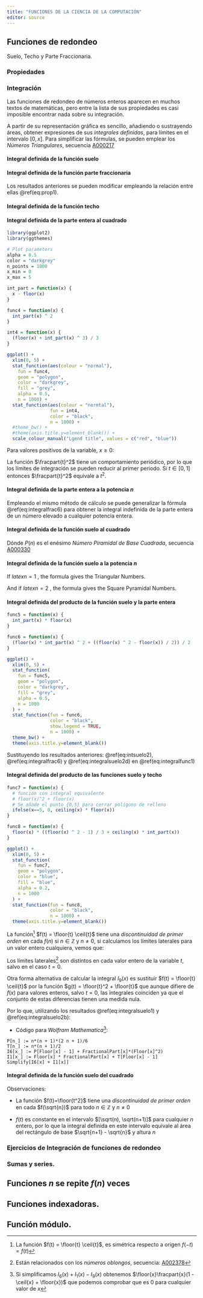 ```yaml
---
title: "FUNCIONES DE LA CIENCIA DE LA COMPUTACIÓN"
editor: source
---
```


$$
% Macros del usuario
\renewcommand{\floor}[1] {\lfloor #1 \rfloor}
\renewcommand{\ceil}[1] {\lceil #1 \rceil}
\renewcommand{\fracpart}[1] {\{ #1 \}}
$$

## Funciones de redondeo

Suelo, Techo y Parte Fraccionaria.

### Propiedades

\begin{multline}
x =  \floor{x} + \fracpart{x}
(\#eq:prop1)
\end{multline}


### Integración

Las funciones de redondeo de números enteros aparecen en muchos textos de
matemáticas, pero entre la lista de sus propiedades es casi imposible encontrar
nada sobre su integración.

A partir de su representación gráfica es sencillo, añadiendo o sustrayendo
áreas, obtener expresiones de sus *integrales definidas*, para límites en el
intervalo $[0, x]$.
Para simplificar las fórmulas, se pueden emplear los *Números
Triangulares*, secuencia [A000217](https://oeis.org/A000217)

\begin{multline}
T(n)=\frac{n^{2}+n}{2}
(\#eq:triang)
\end{multline}

#### Integral definida de la función suelo

\begin{multline}
I_{1}(x) = 
\int_0^{x}{\floor{t} dt} =
\floor{x} \fracpart{x} + \frac{\floor{x}^2 - \floor{x}}{2} =
\fracpart{x}\floor{x} + T(\floor{x} - 1)
(\#eq:integralsuelo1)
\end{multline}

#### Integral definida de la función parte fraccionaria

\begin{multline}
I_{2}(x) = 
\int_0^x \left\{{t}\right\} dt =
\frac{x}{2} - \fracpart{x} + T(\fracpart{x}) =
\frac{x}{2} + T(\fracpart{x}-1)
(\#eq:integralfrac1)
\end{multline}


\begin{multline}
I_{2}(x) = 
\int_0^x \fracpart{t} dt =
\frac{\floor{x} + \fracpart{x}^{2}}{2} =
\frac{x + \fracpart{x}^{2}-\fracpart{x}}{2}
(\#eq:integralfrac2)
\end{multline}

Los resultados anteriores se pueden modificar empleando la relación
entre ellas \@ref(eq:prop1).

#### Integral definida de la función techo

\begin{multline}
I_{3}(x) = 
\int_{0}^{x}{\ceil{x} dt} =
\ceil{x} (x-\ceil{x}) + T(\ceil{x})
(\#eq:integraltecho1)
\end{multline}


#### Integral definida de la parte entera al cuadrado

```r
library(ggplot2)
library(ggthemes)

# Plot parameters
alpha = 0.5
color = "darkgrey"
n_points = 1000
x_min = 0
x_max = 5

int_part = function(x) {
  x - floor(x)
}

func4 = function(x) {
  int_part(x) ^ 2
}

int4 = function(x) {
  (floor(x) + int_part(x) ^ 3) / 3
}

ggplot() +
  xlim(0, 5) +
  stat_function(aes(colour = "normal"),
    fun = func4,
    geom = "polygon",
    color = "darkgrey",
    fill = "grey",
    alpha = 0.5,
    n = 1000) +
  stat_function(aes(colour = "normtal"),
                fun = int4,
                color = "black",
                n = 1000) +
  #theme_bw() +
  #theme(axis.title.y=element_blank()) +
  scale_colour_manual("Lgend title", values = c("red", "blue"))
```

Para valores positivos de la variable, $x\geq 0$:

\begin{multline}
I_{4}(x)= \int_0^x \left\{{t}\right\}^2 dx =
\int_0^{\floor{x}} \left\{{t}\right\}^2 dt +
\int_{{\floor{x}}}^{x} \left\{{t}\right\}^2 dt
(\#eq:integralfrac3)
\end{multline}

La función $\fracpart{t}^2$ tiene un comportamiento periódico, por lo que los
límites de integración se pueden reducir al primer periodo. Si $t \in [0,1]$
entonces $\fracpart{t}^2$ equivale a $t^2$.


\begin{multline}
I_{4}(x)= \int_0^x \left\{{t}\right\}^2 dx =
\int_0^{\floor{x}} \left\{{t}\right\}^2 dt +
\int_{{\floor{x}}}^{x} \left\{{t}\right\}^2 dt
(\#eq:integralfrac4)
\end{multline}

\begin{multline}
I_4(x) = \floor{x} \int_{0}^{1} {\left\{{t}\right\}^2 dt} + \int_0^{\fracpart{x}}{\left\{{t}\right\}^2 dt} = 
\floor{x} \int_{0}^{1}{t^2 dt} + 
\int_0^{\fracpart{x}} {t^2 dt}
(\#eq:integralfrac5)
\end{multline}


\begin{multline}
I_{4}(x) = \int_0^x \left\{{t}\right\}^2 dt =
\frac{ \floor{x} + \fracpart{x}^3}{3} =
\frac{x + \fracpart{x}^{3}-\fracpart{x}}{3}
(\#eq:integralfrac6)
\end{multline}


#### Integral definida de la parte entera a la potencia $n$

Empleando el mismo método de cálculo se puede generalizar la fórmula
\@ref(eq:integralfrac6) para obtener la integral indefinida de la parte entera
de un número elevado a cualquier potencia entera.


\begin{multline}
I_{5}(x) = \int_0^x \left\{{t}\right\}^n dt =
\frac{\floor{x} + \fracpart{x}^{n+1}}{n+1} =
\frac{x + \fracpart{x}^{n+1}-\fracpart{x}}{n+1}
(\#eq:integralfrac8)
\end{multline}

#### Integral definida de la función suelo al cuadrado

\begin{multline}
I_{6}(x) = \int_{0}^{x}{\floor{t}^2 dt} =
\int_{0}^{\floor{x}}{\floor{t}^2 dt} 
+ \int_{{\floor{x}}}^{x}{\floor{t}^2 dt}
(\#eq:integralsuelo2a)
\end{multline}

\begin{multline}
I_{6}(x) =\sum_{k=1}^{\floor{x} - 1}{k^2} +
\fracpart{x}\floor{x}^2 
(\#eq:integralsuelo2b)
\end{multline}


\begin{multline}
I_{6}(x) = 
P(\floor{x} - 1) + \fracpart{x} \floor{x}^2
(\#eq:integralsuelo2c)
\end{multline}


Dónde $P(n)$ es el enésimo *Número Piramidal de Base Cuadrada*, secuencia [A000330](https://oeis.org/A000330)

\begin{multline}
P(n) =\frac{n(n+1)(2n+1)}{6}
(\#eq:piramidal)
\end{multline}

\begin{multline}
I_{6}(x) = \int_{0}^{x}{\floor{t}^2 dt} = 
\frac{\floor{x}  \left(6 \floor{x} \fracpart{x} +
2 \floor{x}^{2} - 3 \floor{x} + 1 \right)}{6}
(\#eq:integralsuelo2d)
\end{multline}

#### Integral definida de la función suelo a la potencia $n$


\begin{multline}
I_{7}(x)= \int_{0}^{x}{\floor{t}^{n} dt } =
\sum_{k=1}^{\floor{x} - 1}{k^n} + \fracpart{x}\floor{x}^n
(\#eq:integralnsuelo1)
\end{multline}

\begin{multline}
S(n,m)=\sum_{k=1}^{m}{k^n}
(\#eq:faulhaber)
\end{multline}

\begin{multline}
I_{7}(x) = \int_0^x \floor{t}^n dt =
S(n, \floor{x} - 1) +
\fracpart{x}\floor{x}^n
(\#eq:integralnsuelo2)
\end{multline}

If $latex \displaystyle n=1$ , the formula gives the Triangular Numbers.

And if $latex \displaystyle n=2$ , the formula gives the Square Pyramidal Numbers.

#### Integral definida del producto de la función suelo y la parte entera

```r
func5 = function(x) {
  int_part(x) * floor(x)
}

func6 = function(x) {
  (floor(x) * int_part(x) ^ 2 + ((floor(x) ^ 2 - floor(x)) / 2)) / 2
}

ggplot() +
  xlim(0, 5) +
  stat_function(
    fun = func5,
    geom = "polygon",
    color = "darkgrey",
    fill = "grey",
    alpha = 0.5,
    n = 1000
  ) +
  stat_function(fun = func6,
                color = "black",
                show.legend = TRUE,
                n = 1000) +
  theme_bw() +
  theme(axis.title.y=element_blank())
```

\begin{multline}
I_{8}(x) = \int_0^x \floor{t} \fracpart{t} dt
(\#eq:integralfunc1)
\end{multline}

\begin{multline}
t^2=(\floor{t} + \fracpart{t})^2 =
{\floor{t}}^{2} + 2 \floor{t} \fracpart{t} + \fracpart{t}^2 
(\#eq:intsuelo1)
\end{multline}


\begin{multline}
\floor{t} \fracpart{t} = 
\frac{1}{2}(t^2 - \fracpart{t}^2 - \floor{t}^{2})
(\#eq:intsuelo2)
\end{multline}

Sustituyendo los resultados anteriores: \@ref(eq:intsuelo2),
\@ref(eq:integralfrac6) y \@ref(eq:integralsuelo2d) en \@ref(eq:integralfunc1)

\begin{multline}
I_{8}(x)=\frac{1}{2} ( \frac{x^3}{3} - I_{4}(x) - I_{6}(x))
(\#eq:intsuelo3)
\end{multline}


\begin{multline}
I_{8}(x) = \frac{1}{2} (\floor{x} \fracpart{x}^{2} +
\frac{{\floor{x}}^{2} - \floor{x}}{2})
(\#eq:intsuelo4)
\end{multline}


\begin{multline}
I_{8}(x) = \int_{0}^{x}{\floor{t} \fracpart{t} dt} =
\frac{1}{2} ( \floor{x} \fracpart{x}^2 + \frac{{\floor{x}}^{2} - \floor{x}}{2})
(\#eq:intsuelo5)
\end{multline}

#### Integral definida del producto de las funciones suelo y techo

```r
func7 = function(x) {
  # función con integral equivalente
  # floor(x)^2 + floor(x)
  # Se añade el punto {0,5} para cerrar polígono de relleno
  ifelse(x==5, 0, ceiling(x) * floor(x))
}

func8 = function(x) {
  floor(x) * ((floor(x) ^ 2 - 1) / 3 + ceiling(x) * int_part(x))
}

ggplot() +
  xlim(0, 5) +
  stat_function(
    fun = func7,
    geom = "polygon",
    color = "blue",
    fill = "blue",
    alpha = 0.2,
    n = 1000
  ) +
  stat_function(fun = func8,
                color = "black",
                n = 1000) +
  theme(axis.title.y=element_blank())
```

\begin{multline}
I_{9}(x) = \int_{0}^{x}{\floor{t} \ceil{t} dt}
(\#eq:integralfunc3)
\end{multline}

La función^[La función $f(t) = \floor{t} \ceil{t}$, es simétrica respecto a origen $f(-t)=f(t)$] $f(t) = \floor{t} \ceil{t}$ tiene una *discontinuidad de primer orden* en cada $f(n)$ si $n \in \mathbb{Z}$ y $n \neq 0$, si calculamos los límites laterales para un valor entero cualquiera, vemos que: 

\begin{multline}
\left\{
\begin{array}{l}
  \quad \lim_{t \to n^{+}}{f(t)} = n(n+1) \\\\
  \quad \lim_{t \to n^{-}}{f(t)} = n(n-1) \\\\
  \quad f(n) = n^2 (n \in \mathbb{Z})
\end{array}
\right.
(\#eq:limits1)
\end{multline}

Los límites laterales^[Están relacionados con los *números oblongos*, secuencia: [A002378](https://oeis.org/A002378)] son distintos en cada valor entero de la variable $t$, salvo en el caso $t=0$.

\begin{multline}
\lim_{t \to n^{+}}{f(t)} \neq \lim_{t \to n^{-}}{f(t)}, n \in \mathbb{Z}-\{0\}
(\#eq:limits2)
\end{multline}


\begin{multline}
I_{9}(x) = \int_{0}^{x}{\floor{t} \ceil{t} dt} =
\sum_{n=1}^{\floor{x}-1}{n(n+1)} +
\int_{\floor{x}}^{x}{\floor{t} \ceil{t} dt}
(\#eq:integralfunc4)
\end{multline}

\begin{multline}
I_{9}(x) = 
\sum_{n=1}^{\floor{x}-1}{n(n+1)} +
\floor{x} \ceil{x} (x-\floor{x}) =
(\#eq:integralfunc5)
\end{multline}

\begin{multline}
I_{9}(x) = 
\frac{1}{3} (\floor{x}-1)\floor{x}(\floor{x}-1) + 
\floor{x} \ceil{x} \fracpart{x}
(\#eq:integralfunc6)
\end{multline}

\begin{multline}
I_{9}(x) = \int_0^x \floor{t} \ceil{t} dt =
\floor{x} \bigg(\frac{\floor{x}^2-1}{3} + \ceil{x} \fracpart{x}\bigg)
(\#eq:integralfunc7)
\end{multline}

Otra forma alternativa de calcular la integral $I_{9}(x)$ es sustituir $f(t) = \floor{t} \ceil{t}$ por la función $g(t) = \floor{t}^2 + \floor{t}$ que aunque difiere de $f(x)$ para valores enteros, salvo $t=0$, las integrales coinciden ya que el conjunto de estas diferencias tienen una medida nula.

Por lo que, utilizando los resultados \@ref(eq:integralsuelo1) y \@ref(eq:integralsuelo2b):


\begin{multline}
I_{9}(x) = \int_0^x \floor{t} \ceil{t} dt =
\int_{0}^{x}{(\floor{t}^{2} + \floor{t}) dt} =
I_{6}(x) + I_{1}(x)
(\#eq:integralfunc8)
\end{multline}

\begin{multline}
I_{9}(x) = \int_0^x \floor{t} \ceil{t} dt =
\frac{1}{3} \floor{x} (1 + \floor{x}) (-1 + \floor{x} + 3\fracpart{x})
(\#eq:integralfunc9)
\end{multline}

* Código para _Wolfram Mathematica_^[Si simplificamos $I_{6}(x) + I_{1}(x) - I_{9}(x)$ obtenemos $\floor{x}\fracpart{x}(1 - \ceil{x} + \floor{x})$ que podemos comprobar que es $0$ para cualquier valor de $x$]:
```
P[n_] := n*(n + 1)*(2 n + 1)/6
T[n_] := n*(n + 1)/2
I6[x_] := P[Floor[x] - 1] + FractionalPart[x]*(Floor[x]^2)
I1[x_] := Floor[x] * FractionalPart[x] + T[Floor[x] - 1]
Simplify[I6[x] + I1[x]]
```

#### Integral definida de la función suelo del cuadrado

\begin{multline}
I_{10}(x) = \int_0^x \floor{t^2} dt
(\#eq:integral2suelo1)
\end{multline}

Observaciones:

 * La función $f(t)=\floor{t^2}$ tiene una  *discontinuidad de primer orden* en cada $f(\sqrt{n})$ para todo $n \in \mathbb{Z}$ y $n \neq 0$
 
 * $f(t)$ es constante en el intervalo $[\sqrt(n), \sqrt(n+1)]$ para cualquier $n$ entero, por lo que la integral definida en este intervalo equivale al área del rectángulo de base $\sqrt{n+1} - \sqrt{n}$ y altura $n$
 
 \begin{multline}
\int_{\sqrt{n}}^{\sqrt{n+1}} \floor{t^2} dt =
n (\sqrt{n+1} - \sqrt{n})
(\#eq:integral2suelo2)
\end{multline}


\begin{multline}
\int_{\sqrt{n}}^{\sqrt{n+1}} \floor{t^2} dt =
n (\sqrt{n+1} - \sqrt{n})
(\#eq:integral2suelo3)
\end{multline}

\begin{multline}
I_{10}(x) = \sum_{n=0}^{\sqrt{\floor{x^2}}}{\int_{\sqrt{n}}^{\sqrt{n+1}}{ \floor{t^2} dt}}  
+  \int_{\sqrt{\floor{x^2}}}^{x}{\floor{t^2} dt} = 
n (\sqrt{n+1} - \sqrt{n}) + x (x - \sqrt{\floor{x^2}})
(\#eq:integral2suelo4)
\end{multline}

### Ejercicios de Integración de funciones de redondeo

### Sumas y series.

## Funciones $n$ se repite $f(n)$ veces

## Funciones indexadoras.

## Función módulo.
